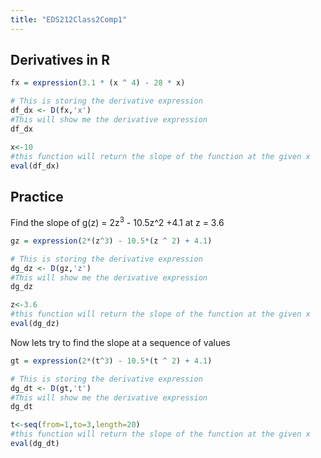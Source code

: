 ```yaml
---
title: "EDS212Class2Comp1"
---
```


## Derivatives in R

```r
fx = expression(3.1 * (x ^ 4) - 28 * x)

# This is storing the derivative expression
df_dx <- D(fx,'x')
#This will show me the derivative expression
df_dx

x<-10
#this function will return the slope of the function at the given x
eval(df_dx)
```

## Practice

Find the slope of g(z) = 2z^3^ - 10.5z\^2 +4.1 at z = 3.6

```r
gz = expression(2*(z^3) - 10.5*(z ^ 2) + 4.1)

# This is storing the derivative expression
dg_dz <- D(gz,'z')
#This will show me the derivative expression
dg_dz

z<-3.6
#this function will return the slope of the function at the given x
eval(dg_dz)
```

Now lets try to find the slope at a sequence of values

```r
gt = expression(2*(t^3) - 10.5*(t ^ 2) + 4.1)

# This is storing the derivative expression
dg_dt <- D(gt,'t')
#This will show me the derivative expression
dg_dt

t<-seq(from=1,to=3,length=20)
#this function will return the slope of the function at the given x
eval(dg_dt)
```
